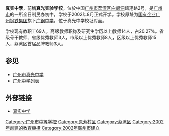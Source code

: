 '''真实中學'''，前稱'''真光实验学校'''，位於中国[[广州市|广州市]][[荔湾区|荔湾区]][[白鹤洞|白鹤洞]]鹤翔路2号，是[[广州市|广州市]]的一所全日制民办初中，学校于2002年8月正式开学。学校原址为[[国有企业|国有企业]][[广州钢铁|广州钢铁集团]]旗下[[广钢中学|广钢中学]]，位于真光中学校址对面。

学校现有教职工69人，高级教师职称及研究生学历以上教师14人，占20.27%。省级骨干教师、省级优秀教师3人，市级以上优秀教师8人，区级以上优秀教师15人，荔湾区首届品牌教师3人。

== 参见 ==
* [[广州市真光中学|广州市真光中学]]
* [[广州中学列表|广州中学列表]]

== 外部链接 ==
* [http://www.lwzgsy.com/ 真实中学] {{Wayback|url=http://www.lwzgsy.com/ |date=20210118124155 }}

{{真光中學}}

[[Category:广州市中等学校|Category:广州市中等学校]]
[[Category:原芳村区|Category:原芳村区]]
[[Category:荔湾区|Category:荔湾区]]
[[Category:2002年創建的教育機構|Category:2002年創建的教育機構]]
[[Category:2002年廣州市建立|Category:2002年廣州市建立]]
